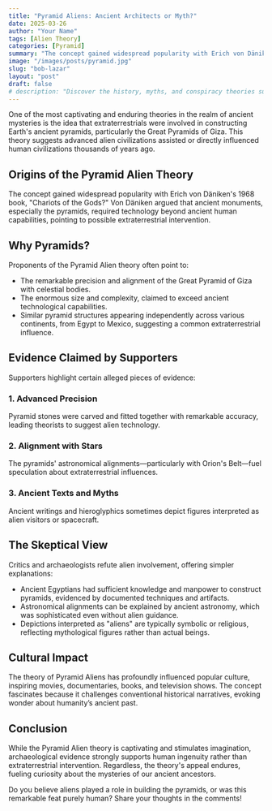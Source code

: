 ```yaml
---
title: "Pyramid Aliens: Ancient Architects or Myth?"
date: 2025-03-26
author: "Your Name"
tags: [Alien Theory]
categories: [Pyramid]
summary: "The concept gained widespread popularity with Erich von Däniken's 1968 book, 'Chariots of the Gods?'"
image: "/images/posts/pyramid.jpg"
slug: "bob-lazar"
layout: "post"
draft: false
# description: "Discover the history, myths, and conspiracy theories surrounding Area 51, America's most infamous military base."
---
```


One of the most captivating and enduring theories in the realm of ancient mysteries is the idea that extraterrestrials were involved in constructing Earth's ancient pyramids, particularly the Great Pyramids of Giza. This theory suggests advanced alien civilizations assisted or directly influenced human civilizations thousands of years ago.

## Origins of the Pyramid Alien Theory

The concept gained widespread popularity with Erich von Däniken's 1968 book, "Chariots of the Gods?" Von Däniken argued that ancient monuments, especially the pyramids, required technology beyond ancient human capabilities, pointing to possible extraterrestrial intervention.

## Why Pyramids?

Proponents of the Pyramid Alien theory often point to:

- The remarkable precision and alignment of the Great Pyramid of Giza with celestial bodies.
- The enormous size and complexity, claimed to exceed ancient technological capabilities.
- Similar pyramid structures appearing independently across various continents, from Egypt to Mexico, suggesting a common extraterrestrial influence.

## Evidence Claimed by Supporters

Supporters highlight certain alleged pieces of evidence:

### 1. Advanced Precision
Pyramid stones were carved and fitted together with remarkable accuracy, leading theorists to suggest alien technology.

### 2. Alignment with Stars
The pyramids' astronomical alignments—particularly with Orion's Belt—fuel speculation about extraterrestrial influences.

### 3. Ancient Texts and Myths
Ancient writings and hieroglyphics sometimes depict figures interpreted as alien visitors or spacecraft.

## The Skeptical View

Critics and archaeologists refute alien involvement, offering simpler explanations:

- Ancient Egyptians had sufficient knowledge and manpower to construct pyramids, evidenced by documented techniques and artifacts.
- Astronomical alignments can be explained by ancient astronomy, which was sophisticated even without alien guidance.
- Depictions interpreted as "aliens" are typically symbolic or religious, reflecting mythological figures rather than actual beings.

## Cultural Impact

The theory of Pyramid Aliens has profoundly influenced popular culture, inspiring movies, documentaries, books, and television shows. The concept fascinates because it challenges conventional historical narratives, evoking wonder about humanity’s ancient past.

## Conclusion

While the Pyramid Alien theory is captivating and stimulates imagination, archaeological evidence strongly supports human ingenuity rather than extraterrestrial intervention. Regardless, the theory's appeal endures, fueling curiosity about the mysteries of our ancient ancestors.

Do you believe aliens played a role in building the pyramids, or was this remarkable feat purely human? Share your thoughts in the comments!

